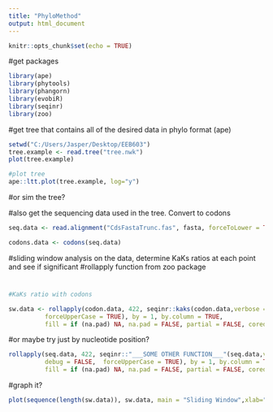 ```yaml
---
title: "PhyloMethod"
output: html_document
---
```


```r
knitr::opts_chunk$set(echo = TRUE)
```

#get packages 

```r
library(ape)
library(phytools)
library(phangorn)
library(evobiR)
library(seqinr)
library(zoo)
```

#get tree that contains all of the desired data in phylo format (ape)




```r
setwd("C:/Users/Jasper/Desktop/EEB603")
tree.example <- read.tree("tree.nwk")
plot(tree.example)

#plot tree
ape::ltt.plot(tree.example, log="y")

```
#or sim the tree?

#also get the sequencing data used in the tree.  Convert to codons
```r

seq.data <- read.alignment("CdsFastaTrunc.fas", fasta, forceToLower = TRUE)

codons.data <- codons(seq.data)

```



#sliding window analysis on the data, determine KaKs ratios at each point and see if significant
#rollapply function from zoo package

#

```r

#KaKs ratio with codons

sw.data <- rollapply(codon.data, 422, seqinr::kaks(codon.data,verbose = FALSE, debug = FALSE,  
          forceUpperCase = TRUE), by = 1, by.column = TRUE, 
          fill = if (na.pad) NA, na.pad = FALSE, partial = FALSE, coredata = TRUE)

```

#or maybe try just by nucleotide position?

```r

rollapply(seq.data, 422, seqinr::"___SOME OTHER FUNCTION___"(seq.data,verbose = FALSE, 
          debug = FALSE,  forceUpperCase = TRUE), by = 1, by.column = TRUE, 
          fill = if (na.pad) NA, na.pad = FALSE, partial = FALSE, coredata = TRUE)

```

#graph it?

```r

plot(sequence(length(sw.data)), sw.data, main = "Sliding Window",xlab="Start of window", type="l", ylab="Ka/Ks ratio")


```
